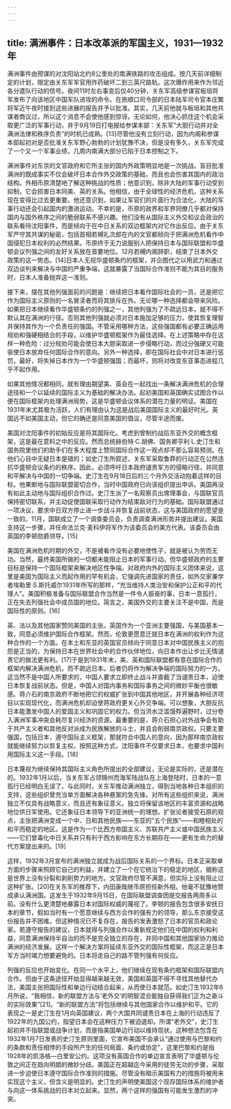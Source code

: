 ```yaml
---
---
---
```

title: 满洲事件：日本改革派的军国主义，1931—1932年
---



满洲事件由预谋的对沈阳站北约8公里处的南满铁路的攻击组成。按几天前详细制定的计划，限定由关东军军官用炸药破坏二到三英尺路轨。这次爆炸用来作为邻近各分遣队行动的信号。夜间11时左右事变后仅40分钟，关东军高级参谋官板垣将军发布了向该地区中国军队进攻的命令。在旅顺口司令部的日本陆军司令官本庄繁将军近午夜时接到这些进展的报告并予以批准。其实，几天前他就与板垣和其他共谋者商议过，所以这个消息不会使他感到惊讶。无论如何，他决心抓住这个机会采取更广泛的军事行动，并于9月19日打电报给参谋本部：关东军“大胆行动并对全满洲法律和秩序负责”的时机已成熟。[13]尽管他没有立刻行动，因为内阁和参谋本部起初对是否批准关东军野心勃勃的计划犹豫不决，但是没有多久，关东军完成了一个又一个军事业绩，几周内南满大部分已陷于日本控制之下。

满洲事件对东京的文官政府和它所主张的国内外政策明显地是一次挑战。盲目批准满洲的既成事实不仅会破坏日本合作外交政策的基础，而且也会伤害其国内的政治结构。外相币原清楚地了解这种挑战的性质；他意识到，除非大陆的军事行动受到抑制，它会损害日本同美、英的关系。他相信，由于全球性的经济危机，这种关系现在变得比过去更重要。他还意识到，如果让军官们的片面行为合法化，大陆的军事行动还会引起国内的激进运动。不幸的是，币原的政界和军界同僚几乎都对保持国内与国外秩序之间的脆弱联系不感兴趣。他们没有从国际主义外交和议会政治的联系看待沈阳事件，而是倾向于在中日关系的双边框架内对它作出反应。由于关东军严守其共谋的秘密，包括首相若槻礼次郎在内的文官都倾向于把满洲危机看作中国侵犯日本权利的必然结果。币原终于无力说服别人把保持日本与国际联盟和华盛顿会议列强之间的友好关系放在首要地位。12月若槻内阁辞职，结束了日本外交政策的这一势态。[14]日本人无视华盛顿条约的框架，并企图代之以用武力和通过双边谈判来解决与中国的严重争端，这就暴露了当国际合作准则不能为其目的服务时，日本人准备抛弃这一准则。

接下来，摆在其他列强面前的问题是：继续把日本看作国际社会的一员，还是把它作为国际主义原则的一名冒渎者而将其排斥在外。无论哪一种选择都会带来风险。如果把日本继续看作华盛顿条约的列强之一，其他列强为了不疏远日本，就不得不默认其在满洲的行径。否则其他列强就必须对日本施加足够的压力，使其恢复理智并保持其作为一个负责任的强国。不管采用哪种方法，这些强国都有必要正确运用规劝和强硬相结合的手段，以维护华盛顿框架作为最佳选择。在上述策略中存在这样一种危险：过分规劝可能会使日本大胆采取进一步侵略行动，而过分强硬又可能驱使日本放弃任何国际合作的意向。另外一种选择，即在国际社会中对日本进行惩罚，最好，将失掉日本作为一个华盛顿强国；而最坏，则将对改变东亚事态进程几乎不起作用。

如果其他情况都相同，就有理由期望美、英会在一起找出一条解决满洲危机的合理途径和一个以延续的国际主义为基础的解决办法。起初美国和英国确实试图合作以便在国际框架内处理满洲局势，这是华盛顿会议体系的潜在力量的明证。美国在1931年末尤其极为活跃，人们有理由认为这是战后美国国际主义的最好时光。英国远不如美国主动，但它的确还是同意美国的倡议，尽管半途而废。

美国对沈阳事件的初始反应是将其国际化。考虑到曾制约战后东亚外交的概念框架，这是最在意料之中的反应。然而总统赫伯特·C.胡佛、国务卿亨利·L.史汀生和国务院里他们的助手们在多大程度上赞同国际合作这一观点却不那么容易预测。在他们心目中无疑日本是错的；如史汀生所叙述，关东军采取鲁莽的行动正在公然违抗华盛顿会议条约的秩序。因此，必须呼吁日本政府谴责军方的侵略行径，并同意和平解决与中国的一切争端。史汀生在9月18日后的三个月外交活动抱着这样的目标。他果断地与国际联盟密切合作，当时中国政府已向该组织提出申诉。美国再没有如此主动地与国际组织合作过。史汀生派了一名观察员出席理事会，与国联官员保持密切联系，并主动促使国联采取行动作为结束敌对行为的基础。国际联盟通过一项决议，要求中日双方停止进一步战斗并恢复战前状态，这与美国政府的愿望是一致的。11月，国联成立了一个调查委员会，负责调查满洲形势并提出建议。美国支持这一步骤，并任命法兰克·麦科伊将军作为该委员会的美方代表。该委员会由英国的李顿勋爵领导。[15]

美国在满洲危机时期的外交，不是被看作没有必要地使性子，就是被认为劳而无功。当然，最终美国所做的一切都未能阻止日本的军事行动。但华盛顿政府的主要目标是保持一个国际框架来解决地区性争端。对政府内外的国际主义团体来说，这里是美国为国际主义而起作用的罕有机会，它强调先进国家的责任，如外交家兼学者埃勒里·S.斯托威尔1931年所写的那样，“充当维持人类治安和保护公正和平的代理人”。美国积极准备与国际联盟合作当然是一件令人振奋的事，日本一意孤行，正在失去列强社会中成员国的地位。简言之，美国外交的主要关注不是中国，而是国际性的原则。[16]

英、法以及其他国家赞同美国的主张。英国作为一个亚洲主要强国，与美国基本一致，同意必须维护国际合作框架。然而，伦敦更愿意迁就日本在满洲的权利作为这种合作的一个方面。在本土和东亚的英国官员倾向于同意日本对中国民族主义的抱怨是正当的，为保持日本在世界社会中的合作伙伴地位，向日本作出让步比无情谴责它的做法更有利。[17]于是到1931年末，美、英和国际联盟都有意在国际合作的框架内解决满洲危机，而不疏远日本。后者仍将作为解决争端的国际努力的一方。这当然不是中国人所要求的，中国人要求立即终止战斗并直截了当谴责日本，迫使日本恢复战前状态。但是，中国人对国内事务和国际事务之间的微妙平衡也很敏感。蒋介石的南京政府不断地把它的权威扩张到中国其他地区，并开展各种经济项目以实现现代化，而满洲危机却迫使蒋政府更关心外交争端。可以想象，大胆反抗日本能激发中国人的爱国主义和巩固它的权力。但当洪水泛滥饿殍遍野时，过分卷入满洲军事冲突会耗尽复兴经济的资源。最重要的是，蒋介石担心对外战争会有助于共产主义者和其他反对派成为民族解放的斗士，并且会削弱南京政权。只要主要强国，包括日本，遵守国际主义框架，那就符合中国人的意向，因为那样南京政权就能继续努力以恢复主权。按照这种方式，沈阳事件不仅要求日本，也要求中国利用国际主义这一手段。[18]

日本蔑视为继续保持其国际主义角色所提出的全部建议，无论是实际的，还是潜在的。1932年1月以后，当关东军占领锦州而海军陆战队在上海登陆时，日本的一意孤行已经明白无误了。与此同时，关东军推动满洲独立，得到当地各种日本组织的支持，这些组织曾充当单方面解决各种悬案的急先锋。对所有这些组织来说，满洲独立不仅具有战略意义，而且还有象征意义。独立将保留该地区的丰富资源和战略地位供日军使用。它还象征日本领导下的亚洲统一的理想。扩张论者接受石原的观点，主张把满洲变成一个中、日和其他民族——东亚的“五个民族”——和睦相处的和平而稳定的地区。这是作为一个比西方帝国主义、苏联共产主义或中国民族主义——它们曾毒化中日关系并只有利于西方影响在东方长期存在——更有生命力的替代方案提出来的。[19]

这样，1932年3月宣布的满洲独立就成为战后国际关系的一个界标。日本正采取单方面的步骤来照顾它自己的利益，并建立了一个在它统治下的稳定的地区，据称这是世界上没有分裂和剥削势力的地方。文官政府尽管不满意，但实际上没有阻止过这种扩张。[20]在关东军的推荐下，内田康哉继币原担任新外相，他毫不犹豫地赞成承认满洲国。这发生于1932年9月15日，在国际联盟调查团提交报告两周多以前。没有什么更清楚地暴露日本对国际权威的蔑视了。李顿的报告包含很多安抚日本的章节，假如当时有一个愿意继续与西方合作的强有力的领导，那么东京接受这份报告并不困难。但这种情况已不复存在，报告的发表激怒了日本的官员和政论家。若遵守报告的建议，日本就得与列强合作以重新规定他们在中国的权利和利益，同意满洲保持半自治的而不是完全独立的存在，并同中国和其他国家协力推动满洲的经济发展。这样一个解决方案将延续东亚外交的国际性框架，而这正是日本军方当时竭力想要避免的。日本将走自己的路不管列强有何反应。

列强的反应也开始变化。在同一个水平上，他们继续在现有条约框架和国际联盟内合作。但由于这条途径开始显得越来越无效，美国和英国不得不寻找其他替代办法，美国主张把国际性和单边行动结合起来，从而使日本就范。如史汀生1932年6月所说，“我相信，新的联盟方法与‘老外交’的明智混合能独自获得我们正为之奋斗的实际效果”[21]。“新的联盟方法”将包括继续与其他国家合作以维护和平。它的表现之一是史汀生在1月向英国建议，两个大国共同谴责日本在上海的行动违反了1922年的九国公约，指望日本会在这种压力下被迫退却。所谓“老外交”，史汀生起初并不指联盟或战争计划，而是指美国单边行动以维持现状。这种想法包含在1932年1月7日发表的史汀生原则里面，它宣布美国不会承认“通过使用与巴黎和约的条款和责任相悖的手段所产生的任何局面、条约或协定”，这里巴黎和约是指1928年的凯洛格—白里安公约。这项没有英国合作的单边宣言表明了华盛顿与伦敦之间正在趋向明朗的微妙分歧。美国正在超越迄今采用的徒劳无功的步骤，采取进一步迫使日本遵守国际合作准则的措施。尽管没有暗示美国有力的措施将被用来实现这个主义，但含义是明显的。史汀生的声明使美国这个现存国际体系的维护者与向这一体系挑战的日本对立起来。显然，两个这样的强国有可能发生激烈的冲突。